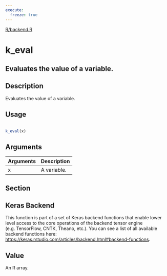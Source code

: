 ```yaml
---
execute:
  freeze: true
---
```


[R/backend.R](https://github.com/rstudio/keras//blob/main/R/backend.R#L902) 

# k_eval

## Evaluates the value of a variable.

## Description
 Evaluates the value of a variable. 


## Usage
```r
 
k_eval(x) 
```

## Arguments
|Arguments|Description|
|---|---|
| x | A variable. |


## Section

## Keras Backend

   This function is part of a set of Keras backend functions that enable lower level access to the core operations of the backend tensor engine (e.g. TensorFlow, CNTK, Theano, etc.).  You can see a list of all available backend functions here: [https://keras.rstudio.com/articles/backend.html#backend-functions](https://keras.rstudio.com/articles/backend.html#backend-functions). 

## Value
 An R array. 




